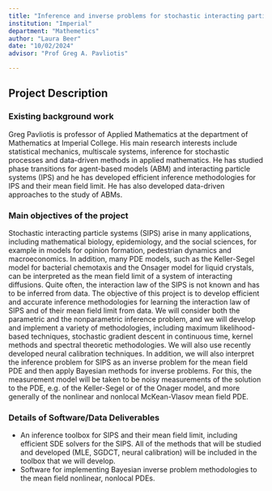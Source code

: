 ```yaml
---
title: "Inference and inverse problems for stochastic interacting particle systems"
institution: "Imperial"
department: "Mathemetics"
author: "Laura Beer"
date: "10/02/2024"
advisor: "Prof Greg A. Pavliotis"

---
```

## Project Description

 
### Existing background work

Greg Pavliotis is professor of Applied Mathematics at the department of Mathematics at Imperial College. His main research interests include statistical mechanics, multiscale systems, inference for stochastic processes and data-driven methods in applied mathematics. He has studied phase transitions for agent-based models (ABM) and interacting particle systems (IPS) and he has developed efficient inference methodologies for IPS and their mean field limit. He has also developed data-driven approaches to the study of ABMs.

### Main objectives of the project

Stochastic interacting particle systems (SIPS) arise in many applications, including mathematical biology, epidemiology, and the social sciences, for example in models for opinion formation, pedestrian dynamics and macroeconomics. In addition, many PDE models, such as the Keller-Segel model for bacterial chemotaxis and the Onsager model for liquid crystals, can be interpreted as the mean field limit of a system of interacting diffusions. Quite often, the interaction law of the SIPS is not known and has to be inferred from data. The objective of this project is to develop efficient and accurate inference methodologies for learning the interaction law of SIPS and of their mean field limit from data. We will consider both the parametric and the nonparametric inference problem, and we will develop and implement a variety of methodologies, including maximum likelihood-based techniques, stochastic gradient descent in continuous time, kernel methods and spectral theoretic methodologies. We will also use recently developed neural calibration techniques. In addition, we will also interpret the inference problem for SIPS as an inverse problem for the mean field PDE and then apply Bayesian methods for inverse problems. For this, the measurement model will be taken to be noisy measurements of the solution to the PDE, e.g. of the Keller-Segel or of the Onager model, and more generally of the nonlinear and nonlocal McKean-Vlasov mean field PDE.

### Details of Software/Data Deliverables

-	An inference toolbox for SIPS and their mean field limit, including efficient SDE solvers for the SIPS. All of the methods that will be studied and developed (MLE, SGDCT, neural calibration) will be included in the toolbox that we will develop. 
-	Software for implementing Bayesian inverse problem methodologies to the mean field nonlinear, nonlocal PDEs.  
